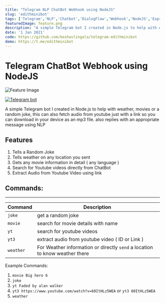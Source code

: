 ```yaml
---
title: "Telegram NLP ChatBot Webhook using NodeJS"
slug: 'edithminibot'
tags: ['Telegram','NLP','Chatbot','DialogFlow','Webhook','NodeJS','Express','keshavlingala','youtube-to-mp3','download mp3 from youtube','youtube downloader','entertainment','Keshav Lingala','Keshav Reddy','Keshav Reddy Lingala','Lingala Keshav Reddy','Keshav']
featuredImage: feature.png
description: "A simple Telegram bot I created in Node.js to help with weather, movies or a random joke, this can also fetch audio from youtube just with a link so you can download in your device as an mp3 file When not using any of those functionalities replies with an appripriate message using NLP"
date: '1 Jan 2021'
code: https://github.com/keshavlingala/telegram-edithminibot
demo: https://t.me/edithminibot
---
```


# Telegram ChatBot Webhook using NodeJS

![Feature Image](feature.png)

[![Telegram bot](https://img.shields.io/badge/try-telegram%20bot-blue)](https://t.me/edithminibot)

A simple Telegram bot I created in Node.js to help with weather, movies or a random joke, this can also fetch audio from youtube just with a link so you can download in your device as an mp3 file.
also replies with an appropriate message using NLP

## Features

1. Tells a Random Joke
2. Tells weather on any location you sent
3. Gets any movie information in detail ( any language )
4. Search for Youtube videos directly from ChatBot
5. Extract Audio from Youtube Video using link

## Commands:
----------

| Command  | Description  |  
|---|---|
| `joke`  |   get a random joke  |  
|  `movie`   | search for movie details with name   | 
|  `yt`      | search for youtube videos  |
|`yt3`     | extract audio from youtube video ( ID or Link ) |
|`weather` | For Weather information or directly `send` a location to know weather there |

Example Commands:
1. `movie Big hero 6`
2. `joke`
3. `yt Faded by alan walker`
4. `yt3 https://www.youtube.com/watch?v=60ItHLz5WEA`
or `yt3 60ItHLz5WEA`
5. `weather`
